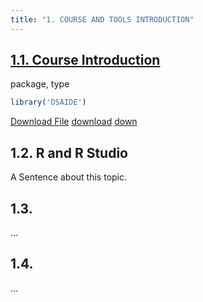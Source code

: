 ```yaml
---
title: "1. COURSE AND TOOLS INTRODUCTION"
---
```


## [1.1. Course Introduction](projects2.qmd)

package, type

``` R
library('DSAIDE')
```

[Download File](pdf.pdf) [download](pdf.pdf) [down](compress.zip)

## 1.2. R and R Studio

A Sentence about this topic.

## 1.3.

...

## 1.4.

...

## 
